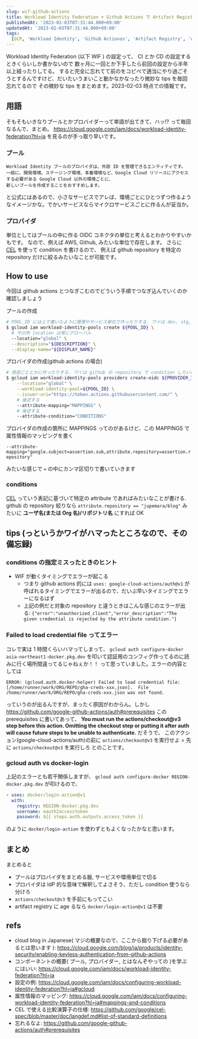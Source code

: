 ```yaml
---
slug: wif-github-actions
title: Workload Identity Federation + Github Actions で Artifact Registry に docker push
publishedAt: '2023-02-03T07:31:44.000+09:00'
updatedAt: '2023-02-03T07:31:44.000+09:00'
tags:
  [GCP, 'Workload Identity', 'Github Actionos', 'Artifact Registry', 'docker']
---
```


Workload Identity Federation (以下 WIF ) の設定って、 CI とか CD の設定するときくらいしか書かないので
数ヶ月に一回とか下手したら前回の設定から半年以上経ったりしてる。
すると完全に忘れてて前のをコピペで適当にやり過ごそうとするんですけど、だいたいうまいこと動かなかなったり微妙な tips を毎回忘れてるので
その微妙な tips をまとめます。2023-02-03 時点での情報です。

## 用語

そもそもいきなりプールとかプロバイダーって単語が出てきて、ハッ!? って毎回なるんで、まとめ。
https://cloud.google.com/iam/docs/workload-identity-federation?hl=ja を見るのが手っ取り早いです。

### プール

```
Workload Identity プールのプロバイダは、外部 ID を管理できるエンティティです。
一般に、開発環境、ステージング環境、本番環境など、Google Cloud リソースにアクセスする必要がある Google Cloud 以外の環境ごとに、
新しいプールを作成することをおすすめします。
```

と公式にはあるので、小さなサービスでアレば、環境ごとにひとつずつ作るようなイメージかな。でかいサービスならマイクロサービスごとに作るんが妥当か。

### プロバイダ

単位としてはプールの中に作る OIDC コネクタの単位と考えるとわかりやすいかもです。
なので、例えば AWS, Github, みたいな単位で存在します。
さらに [CEL](https://github.com/google/cel-spec/blob/master/doc/langdef.md#list-of-standard-definitions) を使って condition を書けるので、
例えば github repository を特定の repository だけに絞るみたいなことが可能です。

## How to use

今回は github actions とつなぎこむのでどういう手順でつなぎ込んでいくのか確認しましょう

プールの作成

```sh
# POOL_ID には上で書いたように環境やサービス単位で作ったりする. ワイは dev, stg, prd とかの単位で作ってる
$ gcloud iam workload-identity-pools create ${POOL_ID} \
  # 今の所 location は常にグローバル
  --location="global" \
  --description="${DESCRIPTION}" \
  --display-name="${DISPLAY_NAME}"
```

プロバイダの作成(github actions の場合)

```sh
# 用途ごととかに作ったりする. ワイは github の repository で condition したいのもあって github-actions-cd みたいな PROVIDER_ID をつけたりしてる
$ gcloud iam workload-identity-pools providers create-oidc ${PROVIDER_ID} \
    --location="global" \
    --workload-identity-pool=${POOL_ID} \
    --issuer-uri="https://token.actions.githubusercontent.com/" \
    # 後述する
    --attribute-mapping="MAPPINGS" \
    # 後述する
    --attribute-condition="CONDITIONS"
```

プロバイダの作成の箇所に MAPPINGS ってのがあるけど、この MAPPINGS で属性情報のマッピングを書く

`--attribute-mapping="google.subject=assertion.sub,attribute.repository=assertion.repository"`

みたいな感じで `=` の中にカンマ区切りで書いていきます

### conditions

[CEL](https://github.com/google/cel-spec) っていう表記に基づいて特定の attribute であればみたいなことが書ける.
github の repository 絞りなら `attribute.repository == "jupemara/blog"` みたいに **ユーザ名(または Org 名)/リポジトリ名** にすれば OK

## tips (っというかワイがハマったところなので、その備忘録)

### conditions の指定ミスったときのヒント

- WIF が動くタイミングでエラーが起こる
  - つまり github actions 的には `uses: google-cloud-actions/auth@v1` が呼ばれるタイミングでエラーが出るので、だいぶ早いタイミングでエラーになるはず
  - 上記の例だと対象の repository と違うときはこんな感じのエラーが出る: `{"error":"unauthorized_client","error_description":"The given credential is rejected by the attribute condition."}`

### Failed to load credential file ってエラー

コレで実は 1 時間くらいハマってしまって、 `gcloud auth configure-docker asia-northeast1-docker.pkg.dev` を叩いて認証用のコンフィグ作ってるのに読みに行く場所間違ってるじゃねぇか！！
って思っていました。エラーの内容としては

```
ERROR: (gcloud.auth.docker-helper) Failed to load credential file: [/home/runner/work/ORG/REPO/gha-creds-xxx.json].  File /home/runner/work/ORG/REPO/gha-creds-xxx.json was not found.
```

っていうのが出るんですが、まったく原因がわからん。しかし https://github.com/google-github-actions/auth#prerequisites この prerequisites に書いてあって、
**You must run the actions/checkout@v3 step before this action. Omitting the checkout step or putting it after auth will cause future steps to be unable to authenticate.**
だそうで、 このアクション(google-cloud-actions/auth)の前に `actions/checkout@v3` を実行せよ = 先に `actions/checkout@v3` を実行しろ とのことです。

### gcloud auth vs docker-login

上記のエラーとも若干関係しますが、 `gcloud auth configure-docker REGION-docker.pkg.dev` が叩けるので、

```yaml
- uses: docker/login-action@v1
  with:
    registry: REGION-docker.pkg.dev
    username: oauth2accesstoken
    password: ${{ steps.auth.outputs.access_token }}
```

のように `docker/login-action` を使わずともよくなったかなと思います。

## まとめ

まとめると

- プールはプロバイダをまとめる器, サービスや環境単位で切る
- プロバイダは IdP 的な意味で解釈してよさそう、ただし condition 使うなら分けろ
- `actions/checkout@v3` を手前にもってこい
- artifact registry に age るなら `docker/login-action@v1` は不要

## refs

- cloud blog in Japanese( マジの概要なので、ここから掘り下げる必要があるとは思います ): https://cloud.google.com/blog/ja/products/identity-security/enabling-keyless-authentication-from-github-actions
- コンポーネントの概要( プール, プロバイダー, とはなんぞやっての )を学ぶにはいい: https://cloud.google.com/iam/docs/workload-identity-federation?hl=ja
- 設定の例: https://cloud.google.com/iam/docs/configuring-workload-identity-federation?hl=ja#gcloud
- 属性情報のマッピング: https://cloud.google.com/iam/docs/configuring-workload-identity-federation?hl=ja#mappings-and-conditions
- CEL で使える比較演算子の仕様: https://github.com/google/cel-spec/blob/master/doc/langdef.md#list-of-standard-definitions
- 忘れるなよ: https://github.com/google-github-actions/auth#prerequisites
